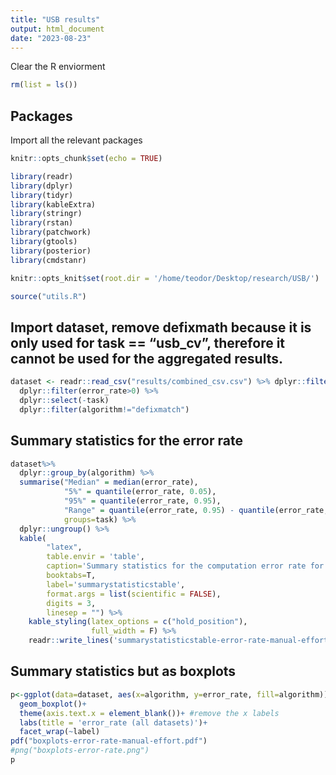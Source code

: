 ```yaml
---
title: "USB results"
output: html_document
date: "2023-08-23"
---
```

Clear the R enviorment
```r
rm(list = ls())
```


## Packages
Import all the relevant packages
```r
knitr::opts_chunk$set(echo = TRUE)

library(readr)
library(dplyr)
library(tidyr)
library(kableExtra)
library(stringr)
library(rstan)
library(patchwork)
library(gtools)
library(posterior)
library(cmdstanr)

```

```r
knitr::opts_knit$set(root.dir = '/home/teodor/Desktop/research/USB/')
```

```r
source("utils.R")
```

## Import dataset, remove defixmath because it is only used for task == "usb_cv", therefore it cannot be used for the aggregated results.
```r
dataset <- readr::read_csv("results/combined_csv.csv") %>% dplyr::filter(seed<=9) %>%
  dplyr::filter(error_rate>0) %>%
  dplyr::select(-task)
  dplyr::filter(algorithm!="defixmatch")
```

## Summary statistics for the error rate
```r
dataset%>% 
  dplyr::group_by(algorithm) %>% 
  summarise("Median" = median(error_rate),
            "5%" = quantile(error_rate, 0.05),
            "95%" = quantile(error_rate, 0.95),
            "Range" = quantile(error_rate, 0.95) - quantile(error_rate, 0.05),
            groups=task) %>% 
  dplyr::ungroup() %>% 
  kable(
        "latex", 
        table.envir = 'table',
        caption='Summary statistics for the computation error rate for aggregated data', 
        booktabs=T,
        label='summarystatisticstable',
        format.args = list(scientific = FALSE), 
        digits = 3,
        linesep = "") %>% 
    kable_styling(latex_options = c("hold_position"),
                  full_width = F) %>% 
    readr::write_lines('summarystatisticstable-error-rate-manual-effort.tex')
```

## Summary statistics but as boxplots
```r
p<-ggplot(data=dataset, aes(x=algorithm, y=error_rate, fill=algorithm))+
  geom_boxplot()+
  theme(axis.text.x = element_blank())+ #remove the x labels
  labs(title = 'error_rate (all datasets)')+
  facet_wrap(~label)
pdf("boxplots-error-rate-manual-effort.pdf")
#png("boxplots-error-rate.png")
p

```